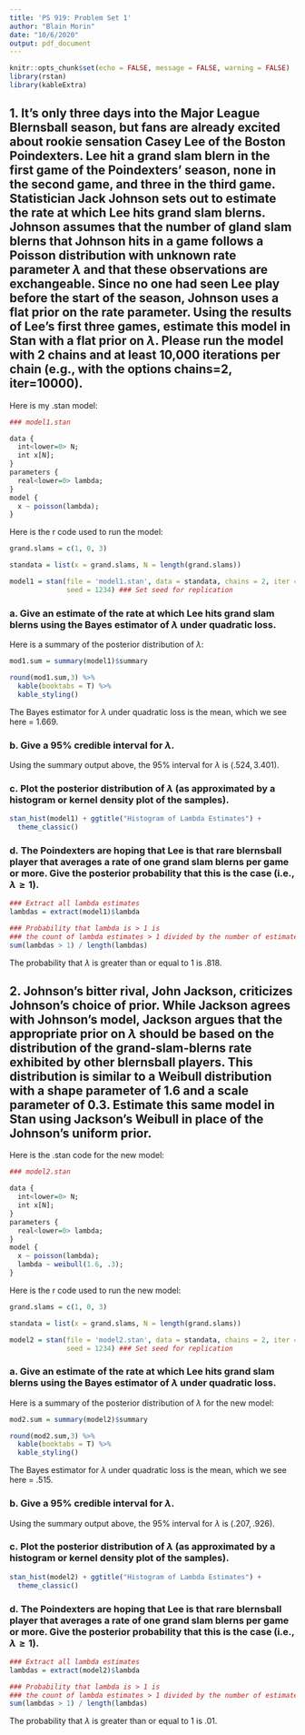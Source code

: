 ```yaml
---
title: 'PS 919: Problem Set 1'
author: "Blain Morin"
date: "10/6/2020"
output: pdf_document
---
```


```r

knitr::opts_chunk$set(echo = FALSE, message = FALSE, warning = FALSE)
library(rstan)
library(kableExtra)

```

## 1. It’s only three days into the Major League Blernsball season, but fans are already excited about rookie sensation Casey Lee of the Boston Poindexters. Lee hit a grand slam blern in the first game of the Poindexters’ season, none in the second game, and three in the third game. Statistician Jack Johnson sets out to estimate the rate at which Lee hits grand slam blerns. Johnson assumes that the number of gland slam blerns that Johnson hits in a game follows a Poisson distribution with unknown rate parameter $\lambda$ and that these observations are exchangeable. Since no one had seen Lee play before the start of the season, Johnson uses a flat prior on the rate parameter. Using the results of Lee’s first three games, estimate this model in Stan with a flat prior on $\lambda$. Please run the model with 2 chains and at least 10,000 iterations per chain (e.g., with the options chains=2, iter=10000).

Here is my .stan model:

```r

### model1.stan

data {
  int<lower=0> N;
  int x[N];
}
parameters {
  real<lower=0> lambda;
}
model {
  x ~ poisson(lambda);
}

```

Here is the r code used to run the model:

```r

grand.slams = c(1, 0, 3)

standata = list(x = grand.slams, N = length(grand.slams))

model1 = stan(file = 'model1.stan', data = standata, chains = 2, iter = 10000, 
              seed = 1234) ### Set seed for replication

```

### a. Give an estimate of the rate at which Lee hits grand slam blerns using the Bayes estimator of $\lambda$ under quadratic loss.

Here is a summary of the posterior distribution of $\lambda$:

```r

mod1.sum = summary(model1)$summary

round(mod1.sum,3) %>%
  kable(booktabs = T) %>%
  kable_styling()

```

The Bayes estimator for $\lambda$ under quadratic loss is the mean, which we see here = 1.669.

### b. Give a 95% credible interval for $\lambda$.

Using the summary output above, the 95% interval for $\lambda$ is $(.524, 3.401)$.

### c. Plot the posterior distribution of $\lambda$ (as approximated by a histogram or kernel density plot of the samples).

```r

stan_hist(model1) + ggtitle("Histogram of Lambda Estimates") +
  theme_classic()

```


### d. The Poindexters are hoping that Lee is that rare blernsball player that averages a rate of one grand slam blerns per game or more. Give the posterior probability that this is the case (i.e., $\lambda \ge 1$).

```r

### Extract all lambda estimates
lambdas = extract(model1)$lambda

### Probability that lambda is > 1 is 
### the count of lambda estimates > 1 divided by the number of estimates
sum(lambdas > 1) / length(lambdas) 

```

The probability that $\lambda$ is greater than or equal to 1 is .818.



## 2. Johnson’s bitter rival, John Jackson, criticizes Johnson’s choice of prior. While Jackson agrees with Johnson’s model, Jackson argues that the appropriate prior on $\lambda$ should be based on the distribution of the grand-slam-blerns rate exhibited by other blernsball players. This distribution is similar to a Weibull distribution with a shape parameter of 1.6 and a scale parameter of 0.3. Estimate this same model in Stan using Jackson’s Weibull in place of the Johnson’s uniform prior.

Here is the .stan code for the new model:

```r

### model2.stan

data {
  int<lower=0> N;
  int x[N];
}
parameters {
  real<lower=0> lambda;
}
model {
  x ~ poisson(lambda);
  lambda ~ weibull(1.6, .3);
}

```

Here is the r code used to run the new model:

```r

grand.slams = c(1, 0, 3)

standata = list(x = grand.slams, N = length(grand.slams))

model2 = stan(file = 'model2.stan', data = standata, chains = 2, iter = 10000, 
              seed = 1234) ### Set seed for replication

```

### a. Give an estimate of the rate at which Lee hits grand slam blerns using the Bayes estimator of $\lambda$ under quadratic loss.

Here is a summary of the posterior distribution of $\lambda$ for the new model:

```r

mod2.sum = summary(model2)$summary

round(mod2.sum,3) %>%
  kable(booktabs = T) %>%
  kable_styling()

```


The Bayes estimator for $\lambda$ under quadratic loss is the mean, which we see here = .515.

### b. Give a 95% credible interval for $\lambda$.

Using the summary output above, the 95% interval for $\lambda$ is $(.207, .926)$.

### c. Plot the posterior distribution of $\lambda$ (as approximated by a histogram or kernel density plot of the samples).

```r

stan_hist(model2) + ggtitle("Histogram of Lambda Estimates") +
  theme_classic()

```

### d. The Poindexters are hoping that Lee is that rare blernsball player that averages a rate of one grand slam blerns per game or more. Give the posterior probability that this is the case (i.e., $\lambda \ge 1$).

```r

### Extract all lambda estimates
lambdas = extract(model2)$lambda

### Probability that lambda is > 1 is 
### the count of lambda estimates > 1 divided by the number of estimates
sum(lambdas > 1) / length(lambdas) 

```

The probability that $\lambda$ is greater than or equal to 1 is .01.